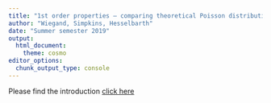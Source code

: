 ```yaml
---
title: "1st order properties – comparing theoretical Poisson distribution against empirical data"
author: "Wiegand, Simpkins, Hesselbarth"
date: "Summer semester 2019"
output: 
  html_document:
    theme: cosmo
editor_options: 
  chunk_output_type: console
---
```


Please find the introduction [click here](Practical_1_slides.pdf)